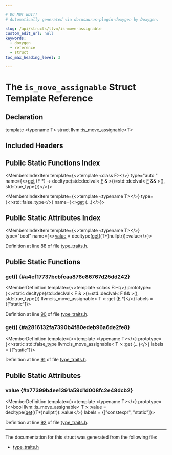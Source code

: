 ```yaml
---

# DO NOT EDIT!
# Automatically generated via docusaurus-plugin-doxygen by Doxygen.

slug: /api/structs/llvm/is-move-assignable
custom_edit_url: null
keywords:
  - doxygen
  - reference
  - struct
toc_max_heading_level: 3

---
```





# The `is_move_assignable` Struct Template Reference

<DoxygenPage pluginConfig={pluginConfig}>



## Declaration

<CodeBlock>template &lt;typename T&gt;
struct llvm::is_move_assignable&lt;T&gt;</CodeBlock>

## Included Headers

<IncludesList>
<IncludesListItem
  filePath="llvm/Support/type_traits.h"
  permalink="/docs/api/files/include/include/llvm/include/llvm/support/type-traits-h"
  isLocal="true" />
</IncludesList>

## Public Static Functions Index

<MembersIndex>

<MembersIndexItem
  template={<>template &lt;class F&gt;</>}
  type="auto "
  name={<><a href="#a4ef17737bcbfcaa876e86767d25dd242">get</a> (F &#42;) -&gt; decltype(std::declval&lt; <a href="/docs/api/files/lib/lib/support/md5-cpp/#a96d73bbd7af15cb1fc38c3f4a3bd82e9">F</a> &amp; &gt;()=std::declval&lt; <a href="/docs/api/files/lib/lib/support/md5-cpp/#a96d73bbd7af15cb1fc38c3f4a3bd82e9">F</a> &amp;&amp; &gt;(), std::true&#95;type&#123;&#125;)</>}>
</MembersIndexItem>

<MembersIndexItem
  template={<>template &lt;typename T&gt;</>}
  type={<>std::false&#95;type</>}
  name={<><a href="#a2816132fa7390b4f80edeb96a6de2fe8">get</a> (...)</>}>
</MembersIndexItem>

</MembersIndex>

## Public Static Attributes Index

<MembersIndex>

<MembersIndexItem
  template={<>template &lt;typename T&gt;</>}
  type="bool"
  name={<><a href="#a77399b4ee1391a59d1d008fc2e48dcb2">value</a> = decltype(<a href="#a4ef17737bcbfcaa876e86767d25dd242">get</a>((T&#42;)nullptr))::value</>}>
</MembersIndexItem>

</MembersIndex>


Definition at line 88 of file <a href="/docs/api/files/include/include/llvm/include/llvm/support/type-traits-h">type&#95;traits.h</a>.

<SectionDefinition>

## Public Static Functions

### get() {#a4ef17737bcbfcaa876e86767d25dd242}

<MemberDefinition
  template={<>template &lt;class F&gt;</>}
  prototype={<>static decltype(std::declval&lt; F &amp; &gt;()=std::declval&lt; F &amp;&amp; &gt;(), std::true&#95;type&#123;&#125;) llvm::is&#95;move&#95;assignable&lt; T &gt;::get (<a href="/docs/api/files/lib/lib/support/md5-cpp/#a96d73bbd7af15cb1fc38c3f4a3bd82e9">F</a> &#42;)</>}
  labels = {["static"]}>

Definition at line <a href="/docs/api/files/include/include/llvm/include/llvm/support/type-traits-h/#l00090">90</a> of file <a href="/docs/api/files/include/include/llvm/include/llvm/support/type-traits-h">type&#95;traits.h</a>.
</MemberDefinition>

### get() {#a2816132fa7390b4f80edeb96a6de2fe8}

<MemberDefinition
  template={<>template &lt;typename T&gt;</>}
  prototype={<>static std::false&#95;type llvm::is&#95;move&#95;assignable&lt; T &gt;::get (...)</>}
  labels = {["static"]}>

Definition at line <a href="/docs/api/files/include/include/llvm/include/llvm/support/type-traits-h/#l00091">91</a> of file <a href="/docs/api/files/include/include/llvm/include/llvm/support/type-traits-h">type&#95;traits.h</a>.
</MemberDefinition>

</SectionDefinition>

<SectionDefinition>

## Public Static Attributes

### value {#a77399b4ee1391a59d1d008fc2e48dcb2}

<MemberDefinition
  template={<>template &lt;typename T&gt;</>}
  prototype={<>bool llvm::is&#95;move&#95;assignable&lt; T &gt;::value = decltype(<a href="#a4ef17737bcbfcaa876e86767d25dd242">get</a>((T&#42;)nullptr))::value</>}
  labels = {["constexpr", "static"]}>

Definition at line <a href="/docs/api/files/include/include/llvm/include/llvm/support/type-traits-h/#l00092">92</a> of file <a href="/docs/api/files/include/include/llvm/include/llvm/support/type-traits-h">type&#95;traits.h</a>.
</MemberDefinition>

</SectionDefinition>

<hr/>

The documentation for this struct was generated from the following file:

<ul>
<li><a href="/docs/api/files/include/include/llvm/include/llvm/support/type-traits-h">type_traits.h</a></li>
</ul>

</DoxygenPage>

